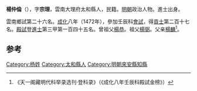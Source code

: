 '''楊仲倫'''（{{bd|1438年||？}}），字'''宗理'''，雲南大理府太和縣人，民籍。[[明朝|明朝]]政治人物。進士出身。

雲南鄉試第二十六名。[[成化|成化]]八年（1472年），參加壬辰科[[會試|會試]]，得[[貢士|貢士]]第二百十七名。[[殿試|殿試]]登[[進士|進士]]第三甲第一百四十五名。曾祖父[[楊恭|楊恭]]。祖父[[楊弼|楊弼]]。父亲[[楊麟|楊麟]]<ref>《天一阁藏明代科举录选刊·登科录》（《成化八年壬辰科殿試金榜》）</ref>。

==参考==
{{reflist}}
{{明朝人物小作品}}
{{成化八年壬辰科殿試金榜}}

[[Category:杨姓|Category:杨姓]]
[[Category:太和縣人|Category:太和縣人]]
[[Category:明朝來安縣知縣|Category:明朝來安縣知縣]]